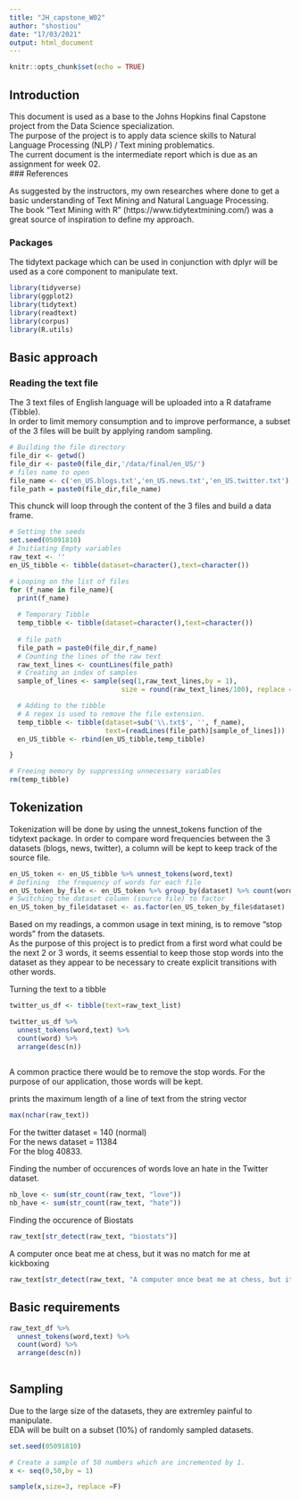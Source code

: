 ```yaml
---
title: "JH_capstone_W02"
author: "shostiou"
date: "17/03/2021"
output: html_document
---
```


```r
knitr::opts_chunk$set(echo = TRUE)
```

## Introduction

This document is used as a base to the Johns Hopkins final Capstone project from the Data Science specialization.  
The purpose of the project is to apply data science skills to Natural Language Processing (NLP) / Text mining problematics.  
The current document is the intermediate report which is due as an assignment for week 02.  
### References  

As suggested by the instructors, my own researches where done to get a basic understanding of Text Mining and Natural Language Processing.  
The book "Text Mining with R" (https://www.tidytextmining.com/) was a great source of inspiration to define my approach.


### Packages

The tidytext package which can be used in conjunction with dplyr will be used as a core component to manipulate text.


```r
library(tidyverse)
library(ggplot2)
library(tidytext)
library(readtext)
library(corpus)
library(R.utils)
```


## Basic approach  

### Reading the text file   

The 3 text files of English language will be uploaded into a R dataframe (Tibble).  
In order to limit memory consumption and to improve performance, a subset of the 3 files will be built by applying random sampling.

```r
# Building the file directory  
file_dir <- getwd()
file_dir <- paste0(file_dir,'/data/final/en_US/')
# files name to open
file_name <- c('en_US.blogs.txt','en_US.news.txt','en_US.twitter.txt')
file_path = paste0(file_dir,file_name)

```

This chunck will loop through the content of the 3 files and build a data frame.

```r

# Setting the seeds
set.seed(05091810)
# Initiating Empty variables
raw_text <- ''
en_US_tibble <- tibble(dataset=character(),text=character())

# Looping on the list of files
for (f_name in file_name){
  print(f_name)
  
  # Temporary Tibble  
  temp_tibble <- tibble(dataset=character(),text=character())
  
  # file path  
  file_path = paste0(file_dir,f_name)
  # Counting the lines of the raw text
  raw_text_lines <- countLines(file_path)
  # Creating an index of samples
  sample_of_lines <- sample(seq(1,raw_text_lines,by = 1), 
                            size = round(raw_text_lines/100), replace = F)

  # Adding to the tibble
  # A regex is used to remove the file extension. 
  temp_tibble <- tibble(dataset=sub('\\.txt$', '', f_name),
                        text=(readLines(file_path)[sample_of_lines]))
  en_US_tibble <- rbind(en_US_tibble,temp_tibble)

} 

# Freeing memory by suppressing unnecessary variables
rm(temp_tibble)


```


## Tokenization

Tokenization will be done by using the unnest_tokens function of the tidytext package. 
In order to compare word frequencies between the 3 datasets (blogs, news, twitter), a column will be kept to keep track of the source file.

```r
en_US_token <- en_US_tibble %>% unnest_tokens(word,text)
# Defining  the frequency of words for each file
en_US_token_by_file <- en_US_token %>% group_by(dataset) %>% count(word) %>% mutate(freq_word = n/sum(n)) %>% arrange(dataset,desc(freq_word))
# Switching the dataset column (source file) to factor
en_US_token_by_file$dataset <- as.factor(en_US_token_by_file$dataset)

```

Based on my readings, a common usage in text mining, is to remove "stop words" from the datasets.  
As the purpose of this project is to predict from a first word what could be the next 2 or 3 words, it seems essential to keep those stop words into the dataset as they appear to be necessary to create explicit transitions with other words.  







Turning the text to a tibble

```r
twitter_us_df <- tibble(text=raw_text_list)
```

```r
twitter_us_df %>%  
  unnest_tokens(word,text) %>%
  count(word) %>%
  arrange(desc(n))
  
```

A common practice there would be to remove the stop words. For the purpose of our application, those words will be kept.  









prints the maximum length of a line of text from the string vector  

```r
max(nchar(raw_text))
```

For the twitter dataset = 140 (normal)  
For the news dataset = 11384  
For the blog 40833.  

Finding the number of occurences of words love an hate in the Twitter dataset.  

```r
nb_love <- sum(str_count(raw_text, "love"))
nb_have <- sum(str_count(raw_text, "hate"))
```

Finding the occurence of Biostats

```r
raw_text[str_detect(raw_text, "biostats")] 
```

A computer once beat me at chess, but it was no match for me at kickboxing

```r
raw_text[str_detect(raw_text, "A computer once beat me at chess, but it was no match for me at kickboxing")] 
```


## Basic requirements

```r
raw_text_df %>%  
  unnest_tokens(word,text) %>%
  count(word) %>%
  arrange(desc(n))
  
```

## Sampling

Due to the large size of the datasets, they are extremley painful to manipulate.  
EDA will be built on a subset (10%) of randomly sampled datasets.  

```r
set.seed(05091810)
```

```r
# Create a sample of 50 numbers which are incremented by 1.
x <- seq(0,50,by = 1)

sample(x,size=3, replace =F)
```


